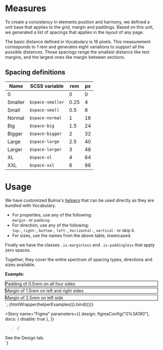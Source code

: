 
<Meta title="Tokens/Spacing" />

# Measures

To create a consistency in elements position and harmony, we defined a unit base that applies to the grid, margin and
paddings. Based on this unit, we generated a list of spacings that applies in the layout of any page.

The basic distance defined in Vocabulary is 16 pixels. This measurement corresponds to 1 rem and generates eight
variations to support all the possible distances. Those spacings range the smallest distance like text margins, and the
largest ones like margin between sections.

## Spacing definitions

| Name    | SCSS variable    | rem  | px  |
| ------- | ---------------- | ---- | --- |
| 0       |                  | 0    | 0   |
| Smaller | `$space-smaller` | 0.25 | 4   |
| Small   | `$space-small`   | 0.5  | 8   |
| Normal  | `$space-normal`  | 1    | 16  |
| Big     | `$space-big`     | 1.5  | 24  |
| Bigger  | `$space-bigger`  | 2    | 32  |
| Large   | `$space-large`   | 2.5  | 40  |
| Larger  | `$space-larger`  | 3    | 48  |
| XL      | `$space-xl`      | 4    | 64  |
| XXL     | `$space-xxl`     | 6    | 96  |

# Usage

We have customized Bulma's [helpers](https://bulma.io/documentation/helpers/spacing-helpers/)
that can be used directly as they are bundled with Vocabulary.

- For properties, use any of the following:<br/>
  `margin-` or `padding-`
- For direction, use any of the following:<br/>
  `top-`, `right-`, `bottom-`, `left-`, `horizontal-`, `vertical-` or skip it.
- For sizes, use the names from the above table, lowercased.

Finally we have the classes `.is-marginless` and `.is-paddingless` that apply zero spaces.

Together, they cover the entire spectrum of spacing types, directions and sizes available.

**Example:**

<div class="padding-small" style="border: 1px solid black; margin-bottom: 4px;">
  Padding of 0.5rem on all four sides
</div>
<div class="margin-horizontal-big" style="border: 1px solid black; margin-bottom: 4px;">
  Margin of 1.5rem on left and right sides
</div>
<div class="margin-left-large" style="border: 1px solid black; margin-bottom: 4px;">
  Margin of 2.5rem on left side
</div>`;

<Canvas mdxSource={helperExamples()}>
  <Story name="Helpers" height="250px">
    {htmlWrapper(helperExamples()).bind({})}
  </Story>
</Canvas>

<Story
  name="Figma"
  parameters={{
    design: figmaConfig("0%3A190"),
    docs: { disable: true },
  }}
>{`
  <div>See the Design tab.</div>
`}</Story>
